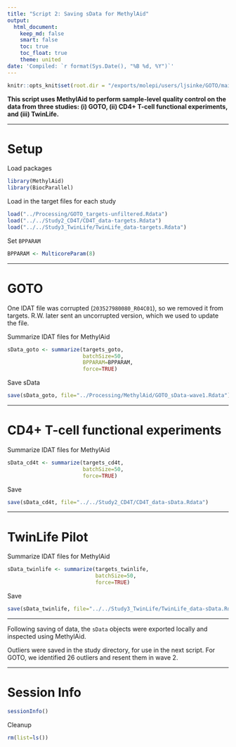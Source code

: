 ```yaml
---
title: "Script 2: Saving sData for MethylAid"
output:
  html_document:
    keep_md: false
    smart: false
    toc: true
    toc_float: true
    theme: united
date: 'Compiled: `r format(Sys.Date(), "%B %d, %Y")`'
---
```


```r
knitr::opts_knit$set(root.dir = "/exports/molepi/users/ljsinke/GOTO/main/GOTO_Data/IDAT_files")
```

**This script uses MethylAid to perform sample-level quality control on the data from three studies: (i) GOTO, (ii) CD4+ T-cell functional experiments, and (iii) TwinLife.**

***

# Setup

Load packages

```r
library(MethylAid)
library(BiocParallel)
```

Load in the target files for each study

```r
load("../Processing/GOTO_targets-unfiltered.Rdata")
load("../../Study2_CD4T/CD4T_data-targets.Rdata")
load("../../Study3_TwinLife/TwinLife_data-targets.Rdata")
```

Set `BPPARAM`

```r
BPPARAM <- MulticoreParam(8)
```

***

# GOTO

One IDAT file was corrupted (`203527980080_R04C01`), so we removed it from targets. R.W. later sent an uncorrupted version, which we used to update the file.

Summarize IDAT files for MethylAid

```r
sData_goto <- summarize(targets_goto, 
                        batchSize=50, 
                        BPPARAM=BPPARAM,
                        force=TRUE)
```

Save sData

```r
save(sData_goto, file="../Processing/MethylAid/GOTO_sData-wave1.Rdata")
```

***

# CD4+ T-cell functional experiments

Summarize IDAT files for MethylAid

```r
sData_cd4t <- summarize(targets_cd4t, 
                        batchSize=50, 
                        force=TRUE)
```

Save

```r
save(sData_cd4t, file="../../Study2_CD4T/CD4T_data-sData.Rdata")
```

***

# TwinLife Pilot

Summarize IDAT files for MethylAid

```r
sData_twinlife <- summarize(targets_twinlife, 
                            batchSize=50, 
                            force=TRUE)
```

Save

```r
save(sData_twinlife, file="../../Study3_TwinLife/TwinLife_data-sData.Rdata")
```

***

Following saving of data, the `sData` objects were exported locally and inspected using MethylAid.

Outliers were saved in the study directory, for use in the next script. For GOTO, we identified 26 outliers and resent them in wave 2.

***

# Session Info

```r
sessionInfo()
```

Cleanup

```r
rm(list=ls())
```


